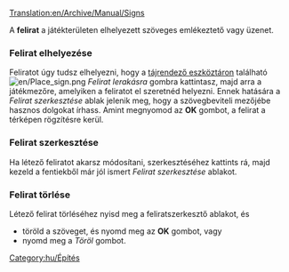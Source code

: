[[Translation:en/Archive/Manual/Signs]]


A '''felirat''' a játékterületen elhelyezett szöveges emlékeztető vagy üzenet. 

===Felirat elhelyezése===
Feliratot úgy tudsz elhelyezni, hogy a [[hu/Manual/Tájrendezés#a-tajrendezo-eszkoztar|tájrendező eszköztáron]] található  [[File:en/Place sign.png]] ''Felirat lerakásra'' gombra kattintasz, majd arra a játékmezőre, amelyiken a feliratot el szeretnéd helyezni. Ennek hatására a ''Felirat szerkesztése'' ablak jelenik meg, hogy a szövegbeviteli mezőjébe hasznos dolgokat írhass. Amint megnyomod az '''OK''' gombot, a felirat a térképen rögzítésre kerül.

===Felirat szerkesztése===
Ha létező feliratot akarsz módosítani, szerkesztéséhez kattints rá, majd kezeld a fentiekből már jól ismert ''Felirat szerkesztése'' ablakot.

===Felirat törlése===
Létező felirat törléséhez nyisd meg a feliratszerkesztő ablakot, és 
* töröld a szöveget, és nyomd meg az '''OK''' gombot, vagy
* nyomd meg a ''Töröl'' gombot.

[[Category:hu/Építés]]